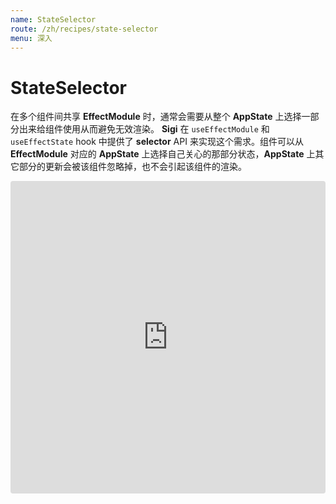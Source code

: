 ```yaml
---
name: StateSelector
route: /zh/recipes/state-selector
menu: 深入
---
```


# StateSelector
在多个组件间共享 **EffectModule** 时，通常会需要从整个 **AppState** 上选择一部分出来给组件使用从而避免无效渲染。
**Sigi** 在 `useEffectModule` 和 `useEffectState` hook 中提供了 **selector** API 来实现这个需求。组件可以从 **EffectModule** 对应的 **AppState** 上选择自己关心的那部分状态，**AppState** 上其它部分的更新会被该组件忽略掉，也不会引起该组件的渲染。

<iframe
  src="https://codesandbox.io/embed/sigi-recipes-state-selector-m4m18?expanddevtools=1&fontsize=14&hidenavigation=1&module=%2Fsrc%2Findex.tsx&theme=dark"
  style="width:100%; height:500px; border:0; border-radius: 4px; overflow:hidden;"
  title="sigi-recipes-state-selector"
  allow="geolocation; microphone; camera; midi; vr; accelerometer; gyroscope; payment; ambient-light-sensor; encrypted-media; usb"
  sandbox="allow-modals allow-forms allow-popups allow-scripts allow-same-origin"
></iframe>
